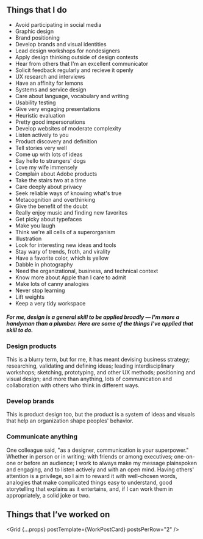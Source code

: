 

## Things that I do


<WidthBleeder>
<TagRiver>


- Avoid participating in social media
- Graphic design
- Brand positioning
- Develop brands and visual identities
- Lead design workshops for nondesigners
- Apply design thinking outside of design contexts
- Hear from others that I'm an excellent communicator
- Solicit feedback regularly and recieve it openly
- UX research and interviews
- Have an affinity for lemons
- Systems and service design
- Care about language, vocabulary and writing
- Usability testing
- Give very engaging presentations
- Heuristic evaluation
- Pretty good impersonations
- Develop websites of moderate complexity
- Listen actively to you
- Product discovery and definition
- Tell stories very well
- Come up with lots of ideas
- Say hello to strangers' dogs
- Love my wife immensely
- Complain about Adobe products
- Take the stairs two at a time
- Care deeply about privacy
- Seek reliable ways of knowing what's true
- Metacognition and overthinking
- Give the benefit of the doubt
- Really enjoy music and finding new favorites
- Get picky about typefaces
- Make you laugh
- Think we're all cells of a superorganism
- Illustration
- Look for interesting new ideas and tools
- Stay wary of trends, froth, and virality
- Have a favorite color, which is yellow
- Dabble in photography
- Need the organizational, business, and technical context
- Know more about Apple than I care to admit
- Make lots of canny analogies
- Never stop learning
- Lift weights
- Keep a very tidy workspace



</TagRiver>
</WidthBleeder>


<div>

##### For me, design is a general skill to be applied broadly — I'm&nbsp;more a handyman than a plumber. Here are some of the things I've applied that skill to do.

### Design products
This is a blurry term, but for me, it has meant devising business strategy; researching, validating and defining ideas; leading interdisciplinary workshops; sketching, prototyping, and other UX methods; positioning and visual design; and more than anything, lots of communication and collaboration with others who think in different ways. 
  

### Develop brands
This is product design too, but the product is a system of ideas and visuals that help an organization shape peoples' behavior.

### Communicate anything
One colleague said, "as a designer, communication is your superpower." Whether in person or in writing; with friends or among executives; one-on-one or before an audience; I work to always make my message plainspoken and engaging, and to listen actively and with an open mind. Having others' attention is a privilege, so I aim to reward it with well-chosen words, analogies that make complicated things easy to understand, good storytelling that explains as it entertains, and, if I can work them in appropriately, a solid joke or two.


</div>

## Things that I’ve worked&nbsp;on
<Grid {...props} postTemplate={WorkPostCard} postsPerRow="2" />

